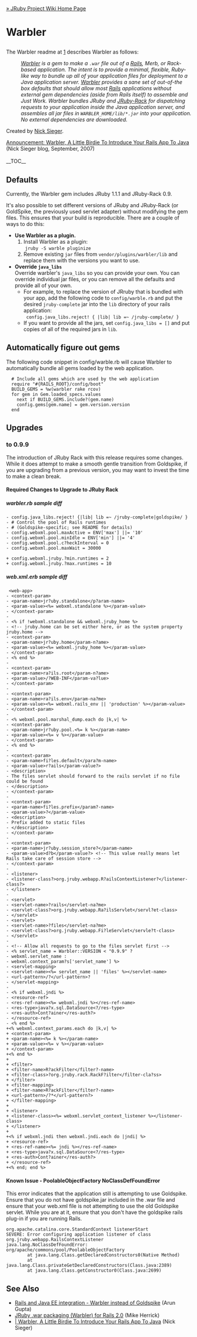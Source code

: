 [[Home|&raquo; JRuby Project Wiki Home Page]] 
<h1>Warbler</h1>

The Warbler readme at [http://caldersphere.rubyforge.org/warbler/] describes Warbler as follows:

:''[http://caldersphere.rubyforge.org/warbler/classes/Warbler.html Warbler] is a gem to make a <tt>.war</tt> file out of a [http://caldersphere.rubyforge.org/warbler/classes/Rails.html Rails], Merb, or Rack-based application. The intent is to provide a minimal, flexible, Ruby-like way to bundle up all of your application files for deployment to a Java application server. [http://caldersphere.rubyforge.org/warbler/classes/Warbler.html Warbler] provides a sane set of out-of-the box defaults that should allow most [http://caldersphere.rubyforge.org/warbler/classes/Rails.html Rails] applications without external gem dependencies (aside from Rails itself) to assemble and Just Work. Warbler bundles JRuby and [[JRuby_Rack|JRuby-Rack]] for dispatching requests to your application inside the Java application server, and assembles all jar files in <tt>WARBLER_HOME/lib/*.jar</tt> into your application. No external dependencies are downloaded.''

Created by [http://blog.nicksieger.com Nick Sieger].

[http://blog.nicksieger.com/articles/2007/09/04/warbler-a-little-birdie-to-introduce-your-rails-app-to-java Announcement: Warbler, A Little Birdie To Introduce Your Rails App To Java] (Nick Sieger blog, September, 2007)<br/><br/>

__TOC__

== Defaults ==

Currently, the Warbler gem includes JRuby 1.1.1 and JRuby-Rack 0.9.

It's also possible to set different versions of JRuby and JRuby-Rack (or GoldSpike, the previously used servlet adapter) without modifying the gem files. This ensures that your build is reproducible. There are a couple of ways to do this:
* '''Use Warbler as a plugin.'''
*# Install Warbler as a plugin:<br/> &nbsp;<tt>jruby -S warble pluginize</tt>
*# Remove existing <tt>jar</tt> files from <tt>vendor/plugins/warbler/lib</tt> and replace them with the versions you want to use.
* '''Override <tt>java_libs</tt>'''<br/>Override warbler's <tt>java_libs</tt> so you can provide your own. You can override individual jar files, or you can remove all the defaults and provide all of your own.
**For example, to replace the version of JRruby that is bundled with your app, add the following code to <tt>config/warble.rb</tt> and put the desired <tt>jruby-complete</tt> jar into the <tt>lib</tt> directory of your rails application:<br/><tt> &nbsp;config.java_libs.reject! { |lib| lib =~ /jruby-complete/ }</tt>
** If you want to provide all the jars, set <tt>config.java_libs = []</tt> and put copies of all of the required jars in <tt>lib</tt>.

== Automatically figure out gems ==
The following code snippet in config/warble.rb will cause Warbler to automatically bundle all gems loaded by the web application.
<pre>
  # Include all gems which are used by the web application
  require "#{RAILS_ROOT}/config/boot"
  BUILD_GEMS = %w(warbler rake rcov)
  for gem in Gem.loaded_specs.values
    next if BUILD_GEMS.include?(gem.name)
    config.gems[gem.name] = gem.version.version
  end
</pre>

== Upgrades ==

=== to 0.9.9 ===
The introduction of JRuby Rack with this release requires some changes. While it does attempt to make a smooth gentle transition from Goldspike, if you are upgrading from a previous version, you may want to invest the time to make a clean break.

==== Required Changes to Upgrade to JRuby Rack ====

===== warbler.rb sample diff =====
<pre>
- config.java_libs.reject! {|lib| lib =~ /jruby-complete|goldspike/ }
- # Control the pool of Rails runtimes
- # (Goldspike-specific; see README for details)
- config.webxml.pool.maxActive = ENV['max'] ||= '10'
- config.webxml.pool.minIdle = ENV['min'] ||= '4'
- config.webxml.pool.c?heckInterval = 0
- config.webxml.pool.maxWait = 30000

+ config.webxml.jruby.?min.runtimes = 2
+ config.webxml.jruby.?max.runtimes = 10
</pre>

===== web.xml.erb sample diff =====
<pre>
 <web-app>
- <context-param>
- <param-name>jr?uby.standalone</p?aram-name>
- <param-value><%= webxml.standalone %></param-value>
- </context-param>
-
- <% if !webxml.standalone && webxml.jruby_home %>
- <!-- jruby.home can be set either here, or as the system property jruby.home -->
- <context-param>
- <param-name>jr?uby.home</param-n?ame>
- <param-value><%= webxml.jruby_home %></param-value>
- </context-param>
- <% end %>
-
- <context-param>
- <param-name>ra?ils.root</param-n?ame>
- <param-value>/?WEB-INF</param-va?lue>
- </context-param>
-
- <context-param>
- <param-name>ra?ils.env</param-na?me>
- <param-value><%= webxml.rails_env || 'production' %></param-value>
- </context-param>
-
- <% webxml.pool.marshal_dump.each do |k,v| %>
- <context-param>
- <param-name>jr?uby.pool.<%= k %></param-name>
- <param-value><%= v %></param-value>
- </context-param>
- <% end %>
-
- <context-param>
- <param-name>fi?les.default</para?m-name>
- <param-value>r?ails</param-value?>
- <description>
- The files servlet should forward to the rails servlet if no file could be found
- </description>
- </context-param>
-
- <context-param>
- <param-name>fi?les.prefix</param?-name>
- <param-value>?</param-value>
- <description>
- Prefix added to static files
- </description>
- </context-param>
-
- <context-param>
- <param-name>jr?uby.session_store?</param-name>
- <param-value>d?b</param-value?> <!-- This value really means let Rails take care of session store -->
- </context-param>
-
- <listener>
- <listener-class?>org.jruby.webapp.R?ailsContextListener?</listener-class?>
- </listener>
-
- <servlet>
- <servlet-name>?rails</servlet-na?me>
- <servlet-class?>org.jruby.webapp.Ra?ilsServlet</servl?et-class>
- </servlet>
- <servlet>
- <servlet-name>?files</servlet-na?me>
- <servlet-class?>org.jruby.webapp.Fi?leServlet</servle?t-class>
- </servlet>
-
- <!-- Allow all requests to go to the files servlet first -->
- <% servlet_name = Warbler::VERSION < "0.9.9" ?
- webxml.servlet_name :
- webxml.context_param?s['servlet_name'] %>
- <servlet-mapping>
- <servlet-name><%= servlet_name || 'files' %></servlet-name>
- <url-pattern>/?</url-pattern>?
- </servlet-mapping>
-
- <% if webxml.jndi %>
- <resource-ref>
- <res-ref-name><%= webxml.jndi %></res-ref-name>
- <res-type>java?x.sql.DataSource<?/res-type>
- <res-auth>Cont?ainer</res-auth?>
- </resource-ref>
- <% end %>
+<% webxml.context_params.each do |k,v| %>
+ <context-param>
+ <param-name><%= k %></param-name>
+ <param-value><%= v %></param-value>
+ </context-param>
+<% end %>
+
+ <filter>
+ <filter-name>R?ackFilter</filter?-name>
+ <filter-class>?org.jruby.rack.RackF?ilter</filter-cla?ss>
+ </filter>
+ <filter-mapping>
+ <filter-name>R?ackFilter</filter?-name>
+ <url-pattern>/?*</url-pattern?>
+ </filter-mapping>
+
+ <listener>
+ <listener-class><%= webxml.servlet_context_listener %></listener-class>
+ </listener>
+
+<% if webxml.jndi then webxml.jndi.each do |jndi| %>
+ <resource-ref>
+ <res-ref-name><%= jndi %></res-ref-name>
+ <res-type>java?x.sql.DataSource<?/res-type>
+ <res-auth>Cont?ainer</res-auth?>
+ </resource-ref>
+<% end; end %>
</pre>

==== Known Issue - PoolableObjectFactory NoClassDefFoundError ====
This error indicates that the application still is attempting to use Goldspike. Ensure that you do not have goldspike.jar included in the .war file and ensure that your web.xml file is not attempting to use the old Goldspike servlet. While you are at it, ensure that you don't have the goldspike rails plug-in if you are running Rails.

<pre>
org.apache.catalina.core.StandardContext listenerStart
SEVERE: Error configuring application listener of class org.jruby.webapp.RailsContextListener
java.lang.NoClassDefFoundError: org/apache/commons/pool/PoolableObjectFactory
        at java.lang.Class.getDeclaredConstructors0(Native Method)
        at java.lang.Class.privateGetDeclaredConstructors(Class.java:2389)
        at java.lang.Class.getConstructor0(Class.java:2699) 
</pre>

== See Also ==
* [http://blogs.sun.com/arungupta/entry/rails_and_java_ee_integration1 Rails and Java EE integration - Warbler instead of Goldspike] (Arun Gupta)
* [http://fuzzypanic.blogspot.com/2008/01/jruby-war-packaging.html JRuby .war packaging (Warbler) for Rails 2.0] (Mike Herrick)
* [http://blog.nicksieger.com/articles/2007/09/04/warbler-a-little-birdie-to-introduce-your-rails-app-to-java | Warbler, A Little Birdie To Introduce Your Rails App To Java] (Nick Sieger)
